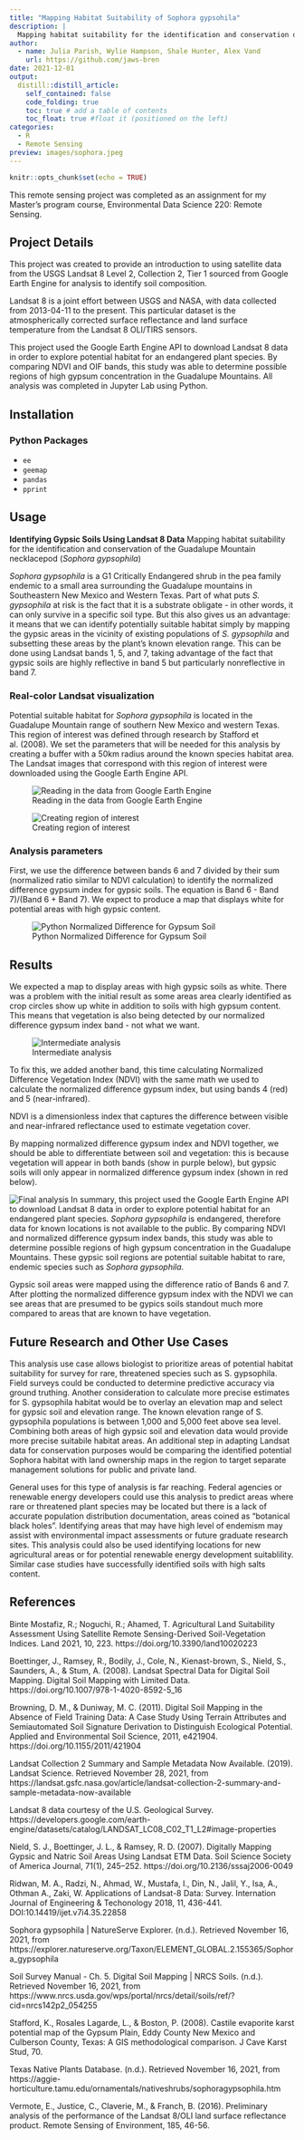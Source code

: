 ```yaml
---
title: "Mapping Habitat Suitability of Sophora gypsohila"
description: |
  Mapping habitat suitability for the identification and conservation of the Guadalupe Mountain necklacepod (Sophora gypsophila) using Landsat 8 data
author:
  - name: Julia Parish, Wylie Hampson, Shale Hunter, Alex Vand
    url: https://github.com/jaws-bren
date: 2021-12-01
output:
  distill::distill_article:
    self_contained: false
    code_folding: true
    toc: true # add a table of contents
    toc_float: true #float it (positioned on the left)
categories:
  - R
  - Remote Sensing
preview: images/sophora.jpeg
---
```


```r
knitr::opts_chunk$set(echo = TRUE)
```

This remote sensing project was completed as an assignment for my Master's program course, Environmental Data Science 220: Remote Sensing.


## Project Details

This project was created to provide an introduction to using satellite data from the USGS Landsat 8 Level 2, Collection 2, Tier 1 sourced from Google Earth Engine for analysis to identify soil composition.

Landsat 8 is a joint effort between USGS and NASA, with data collected from 2013-04-11 to the present. This particular dataset is the atmospherically corrected surface reflectance and land surface temperature from the Landsat 8 OLI/TIRS sensors.

This project used the Google Earth Engine API to download Landsat 8 data in order to explore potential habitat for an endangered plant species. By comparing NDVI and OIF bands, this study was able to determine possible regions of high gypsum concentration in the Guadalupe Mountains. All analysis was completed in Jupyter Lab using Python.

## Installation

### Python Packages
* `ee`
* `geemap`
* `pandas`
* `pprint`

## Usage

**Identifying Gypsic Soils Using Landsat 8 Data**
Mapping habitat suitability for the identification and conservation of the Guadalupe Mountain necklacepod (*Sophora gypsophila*)

*Sophora gypsophila* is a G1 Critically Endangered shrub in the pea family endemic to a small area surrounding the Guadalupe mountains in Southeastern New Mexico and Western Texas. Part of what puts *S. gypsophila* at risk is the fact that it is a substrate obligate - in other words, it can only survive in a specific soil type. But this also gives us an advantage: it means that we can identify potentially suitable habitat simply by mapping the gypsic areas in the vicinity of existing populations of *S. gypsophila* and subsetting these areas by the plant's known elevation range. This can be done using Landsat bands 1, 5, and 7, taking advantage of the fact that gypsic soils are highly reflective in band 5 but particularly nonreflective in band 7.

### Real-color Landsat visualization

Potential suitable habitat for *Sophora gypsophila* is located in the Guadalupe Mountain range of southern New Mexico and western Texas. This region of interest was defined through research by Stafford et al. (2008). We set the parameters that will be needed for this analysis by creating a buffer with a 50km radius around the known species habitat area. The Landsat images that correspond with this region of interest were downloaded using the Google Earth Engine API. 

![Reading in the data from Google Earth Engine](images/gee.png)

![Creating region of interest](images/buffer.png)

### Analysis parameters
First, we use the difference between bands 6 and 7 divided by their sum (normalized ratio similar to NDVI calculation) to identify the normalized difference gypsum index for gypsic soils. The equation is Band 6 - Band 7)/(Band 6 + Band 7). We expect to produce a map that displays white for potential areas with high gypsic content.

![Python Normalized Difference for Gypsum Soil](images/normalized_difference_gypsum.png)

## Results

We expected a map to display areas with high gypsic soils as white. There was a problem with the initial result as some areas area clearly identified as crop circles show up white in addition to soils with high gypsum content. This means that vegetation is also being detected by our normalized difference gypsum index band - not what we want. 

![Intermediate analysis](images/bw.png)

To fix this, we added another band, this time calculating Normalized Difference Vegetation Index (NDVI) with the same math we used to calculate the normalized difference gypsum index, but using bands 4 (red) and 5 (near-infrared).

NDVI is a dimensionless index that captures the difference between visible and near-infrared reflectance used to estimate vegetation cover.

By mapping normalized difference gypsum index and NDVI together, we should be able to differentiate between soil and vegetation: this is because vegetation will appear in both bands (show in purple below), but gypsic soils will only appear in normalized difference gypsum index (shown in red below).

![Final analysis](images/result.png)
In summary, this project used the Google Earth Engine API to download Landsat 8 data in order to explore potential habitat for an endangered plant species. *Sophora gypsophila* is endangered, therefore data for  known locations is not available to the public. By comparing NDVI and normalized difference gypsum index bands, this study was able to determine possible regions of high gypsum concentration in the Guadalupe Mountains. These gypsic soil regions are potential suitable habitat to rare, endemic species such as *Sophora gypsophila*.

Gypsic soil areas were mapped using the difference ratio of Bands 6 and 7. After plotting the normalized difference gypsum index with the NDVI we can see areas that are presumed to be gypics soils standout much more compared to areas that are known to have vegetation.

## Future Research and Other Use Cases

This analysis use case allows biologist to prioritize areas of potential habitat suitability for survey for rare, threatened species such as S. gypsophila. Field surveys could be conducted to determine predictive accuracy via ground truthing. Another consideration to calculate more precise estimates for S. gypsophila habitat would be to overlay an elevation map and select for gypsic soil and elevation range. The known elevation range of S. gypsophila populations is between 1,000 and 5,000 feet above sea level. Combining both areas of high gypsic soil and elevation data would provide more precise suitabile habitat areas. An additional step in adapting Landsat data for conservation purposes would be comparing the identified potential Sophora habitat with land ownership maps in the region to target separate management solutions for public and private land.

General uses for this type of analysis is far reaching. Federal agencies or renewable energy developers could use this analysis to predict areas where rare or threatened plant species may be located but there is a lack of accurate population distribution documentation, areas coined as "botanical black holes". Identifying areas that may have high level of endemism may assist with environmental impact assessments or future graduate research sites. This analysis could also be used identifying locations for new agricultural areas or for potential renewable energy development suitablility. Similar case studies have successfully identified soils with high salts content.

## References

Binte Mostafiz, R.; Noguchi, R.; Ahamed, T. Agricultural Land Suitability Assessment Using Satellite Remote Sensing-Derived Soil-Vegetation Indices. Land 2021, 10, 223. https://doi.org/10.3390/land10020223

Boettinger, J., Ramsey, R., Bodily, J., Cole, N., Kienast-brown, S., Nield, S., Saunders, A., & Stum, A. (2008). Landsat Spectral Data for Digital Soil Mapping. Digital Soil Mapping with Limited Data. https://doi.org/10.1007/978-1-4020-8592-5_16

Browning, D. M., & Duniway, M. C. (2011). Digital Soil Mapping in the Absence of Field Training Data: A Case Study Using Terrain Attributes and Semiautomated Soil Signature Derivation to Distinguish Ecological Potential. Applied and Environmental Soil Science, 2011, e421904. https://doi.org/10.1155/2011/421904

Landsat Collection 2 Summary and Sample Metadata Now Available. (2019). Landsat Science. Retrieved November 28, 2021, from https://landsat.gsfc.nasa.gov/article/landsat-collection-2-summary-and-sample-metadata-now-available

Landsat 8 data courtesy of the U.S. Geological Survey. https://developers.google.com/earth-engine/datasets/catalog/LANDSAT_LC08_C02_T1_L2#image-properties

Nield, S. J., Boettinger, J. L., & Ramsey, R. D. (2007). Digitally Mapping Gypsic and Natric Soil Areas Using Landsat ETM Data. Soil Science Society of America Journal, 71(1), 245–252. https://doi.org/10.2136/sssaj2006-0049

Ridwan, M. A., Radzi, N., Ahmad, W., Mustafa, I., Din, N., Jalil, Y., Isa, A., Othman A., Zaki, W. Applications of Landsat-8 Data: Survey. Internation Journal of Engineering & Techonology 2018, 11, 436-441. DOI:10.14419/ijet.v7i4.35.22858

Sophora gypsophila | NatureServe Explorer. (n.d.). Retrieved November 16, 2021, from https://explorer.natureserve.org/Taxon/ELEMENT_GLOBAL.2.155365/Sophora_gypsophila

Soil Survey Manual - Ch. 5. Digital Soil Mapping | NRCS Soils. (n.d.). Retrieved November 16, 2021, from https://www.nrcs.usda.gov/wps/portal/nrcs/detail/soils/ref/?cid=nrcs142p2_054255

Stafford, K., Rosales Lagarde, L., & Boston, P. (2008). Castile evaporite karst potential map of the Gypsum Plain, Eddy County New Mexico and Culberson County, Texas: A GIS methodological comparison. J Cave Karst Stud, 70.

Texas Native Plants Database. (n.d.). Retrieved November 16, 2021, from https://aggie-horticulture.tamu.edu/ornamentals/nativeshrubs/sophoragypsophila.htm

Vermote, E., Justice, C., Claverie, M., & Franch, B. (2016). Preliminary analysis of the performance of the Landsat 8/OLI land surface reflectance product. Remote Sensing of Environment, 185, 46-56.


